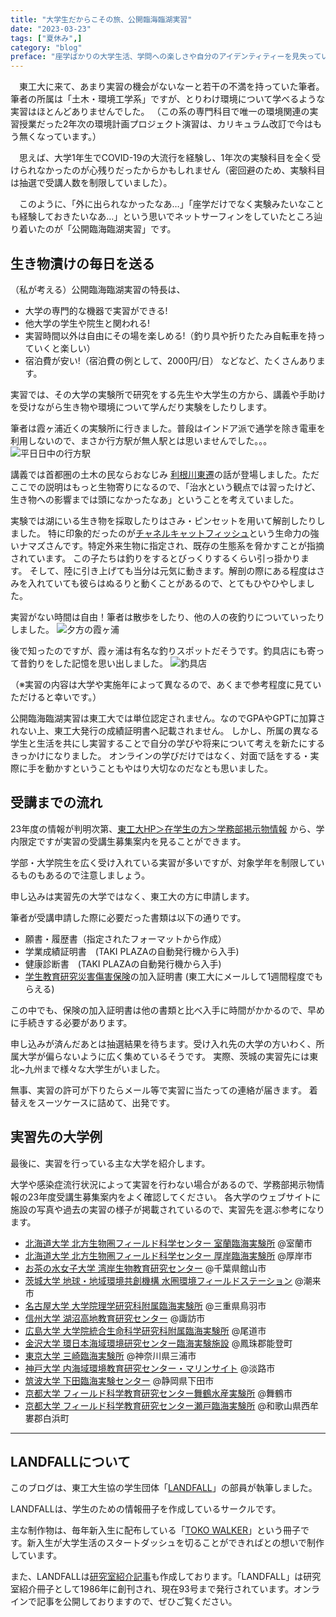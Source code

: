 ---
title: "大学生だからこその旅、公開臨海臨湖実習"
date: "2023-03-23"
tags: ["夏休み",]
category: "blog"
preface: "座学ばかりの大学生活、学問への楽しさや自分のアイデンティティーを見失っていませんか?"
---

　東工大に来て、あまり実習の機会がないなーと若干の不満を持っていた筆者。筆者の所属は「土木・環境工学系」ですが、とりわけ環境について学べるような実習はほとんどありませんでした。
 （この系の専門科目で唯一の環境関連の実習授業だった2年次の環境計画プロジェクト演習は、カリキュラム改訂で今はもう無くなっています。）

　思えば、大学1年生でCOVID-19の大流行を経験し、1年次の実験科目を全く受けられなかったのが心残りだったからかもしれません（密回避のため、実験科目は抽選で受講人数を制限していました）。

　このように、「外に出られなかったなあ…」「座学だけでなく実験みたいなことも経験しておきたいなあ…」という思いでネットサーフィンをしていたところ辿り着いたのが「公開臨海臨湖実習」です。

## 生き物漬けの毎日を送る

（私が考える）公開臨海臨湖実習の特長は、
- 大学の専門的な機器で実習ができる!
- 他大学の学生や院生と関われる!
- 実習時間以外は自由にその場を楽しめる!（釣り具や折りたたみ自転車を持っていくと楽しい）
- 宿泊費が安い!（宿泊費の例として、2000円/日）
などなど、たくさんあります。

実習では、その大学の実験所で研究をする先生や大学生の方から、講義や手助けを受けながら生き物や環境について学んだり実験をしたりします。

筆者は霞ヶ浦近くの実験所に行きました。普段はインドア派で通学を除き電車を利用しないので、まさか行方駅が無人駅とは思いませんでした。。。
![平日日中の行方駅](pic/station.jpg)

講義では首都圏の土木の民ならおなじみ [利根川東遷](https://www.ktr.mlit.go.jp/tonejo/tonejo00185.html)の話が登場しました。ただここでの説明はもっと生物寄りになるので、「治水という観点では習ったけど、生き物への影響までは頭になかったなあ」ということを考えていました。

実験では湖にいる生き物を採取したりはさみ・ピンセットを用いて解剖したりしました。
特に印象的だったのが[チャネルキャットフィッシュ](https://www.nies.go.jp/biodiversity/invasive/DB/detail/50120.html)という生命力の強いナマズさんです。特定外来生物に指定され、既存の生態系を脅かすことが指摘されています。
この子たちは釣りをするとびっくりするくらい引っ掛かります。
そして、陸に引き上げても当分は元気に動きます。解剖の際にある程度はさみを入れていても彼らはぬるりと動くことがあるので、とてもひやひやしました。

実習がない時間は自由！筆者は散歩をしたり、他の人の夜釣りについていったりしました。
![夕方の霞ヶ浦](pic/hukei.jpg)

後で知ったのですが、霞ヶ浦は有名な釣りスポットだそうです。釣具店にも寄って昔釣りをした記憶を思い出しました。
![釣具店](pic/store.jpg)

（※実習の内容は大学や実施年によって異なるので、あくまで参考程度に見ていただけると幸いです。）

公開臨海臨湖実習は東工大では単位認定されません。なのでGPAやGPTに加算されない上、東工大発行の成績証明書へ記載されません。
しかし、所属の異なる学生と生活を共にし実習することで自分の学びや将来について考えを新たにするきっかけになりました。
オンラインの学びだけではなく、対面で話をする・実際に手を動かすということもやはり大切なのだなとも思いました。


## 受講までの流れ

23年度の情報が判明次第、[東工大HP＞在学生の方＞学務部掲示物情報](https://www.titech.ac.jp/students/board) から、学内限定ですが実習の受講生募集案内を見ることができます。

学部・大学院生を広く受け入れている実習が多いですが、対象学年を制限しているものもあるので注意しましょう。

申し込みは実習先の大学ではなく、東工大の方に申請します。

筆者が受講申請した際に必要だった書類は以下の通りです。

- 願書・履歴書（指定されたフォーマットから作成）
- 学業成績証明書　(TAKI PLAZAの自動発行機から入手)
- 健康診断書　(TAKI PLAZAの自動発行機から入手)
- [学生教育研究災害傷害保険](https://www.titech.ac.jp/student-support/students/disaster/insurance)の加入証明書 (東工大にメールして1週間程度でもらえる)

この中でも、保険の加入証明書は他の書類と比べ入手に時間がかかるので、早めに手続きする必要があります。

申し込みが済んだあとは抽選結果を待ちます。受け入れ先の大学の方いわく、所属大学が偏らないように広く集めているそうです。
実際、茨城の実習先には東北~九州まで様々な大学生がいました。

無事、実習の許可が下りたらメール等で実習に当たっての連絡が届きます。
着替えをスーツケースに詰めて、出発です。


## 実習先の大学例

最後に、実習を行っている主な大学を紹介します。

大学や感染症流行状況によって実習を行わない場合があるので、学務部掲示物情報の23年度受講生募集案内をよく確認してください。
各大学のウェブサイトに施設の写真や過去の実習の様子が掲載されているので、実習先を選ぶ参考になります。

- [北海道大学 北方生物圏フィールド科学センター 室蘭臨海実験所](https://www.fsc.hokudai.ac.jp/muroran/) @室蘭市
- [北海道大学 北方生物圏フィールド科学センター 厚岸臨海実験所](https://www.fsc.hokudai.ac.jp/akkeshi/) @厚岸市
- [お茶の水女子大学 湾岸生物教育研究センター](https://www.cf.ocha.ac.jp/marine/index.html) @千葉県館山市
- [茨城大学 地球・地域環境共創機構 水圏環境フィールドステーション](http://www.cwes.ibaraki.ac.jp/) @潮来市
- [名古屋大学 大学院理学研究科附属臨海実験所](https://www.bio.nagoya-u.ac.jp/~SugashimaMBL/index.html) @三重県鳥羽市
- [信州大学 湖沼高地教育研究センター](https://www.shinshu-u.ac.jp/faculty/science/inlandwater/) @諏訪市
- [広島大学 大学院統合生命科学研究科附属臨海実験所](https://www.hiroshima-u.ac.jp/rinkai/course) @尾道市
- [金沢大学 環日本海域環境研究センター臨海実験施設](http://rinkai.w3.kanazawa-u.ac.jp/) @鳳珠郡能登町
- [東京大学 三崎臨海実験所](https://www.mmbs.s.u-tokyo.ac.jp/wp/) @神奈川県三浦市
- [神戸大学 内海域環境教育研究センター・マリンサイト](https://www.research.kobe-u.ac.jp/rcis-kurcis/kyoten2020/index.htm) @淡路市
- [筑波大学 下田臨海実験センター](https://www.shimoda.tsukuba.ac.jp/index.html) @静岡県下田市
- [京都大学 フィールド科学教育研究センター舞鶴水産実験所](https://www.maizuru.marine.kais.kyoto-u.ac.jp/jisshuu/jisshusei.html) @舞鶴市
- [京都大学 フィールド科学教育研究センター瀬戸臨海実験所](https://www.seto.kyoto-u.ac.jp/smbl/index.html) @和歌山県西牟婁郡白浜町


---
## LANDFALLについて

このブログは、東工大生協の学生団体「[LANDFALL](https://landfaller.com)」の部員が執筆しました。

LANDFALLは、学生のための情報冊子を作成しているサークルです。

主な制作物は、毎年新入生に配布している「[TOKO WALKER](https://landfaller.com/category/tokowalker/)」という冊子です。新入生が大学生活のスタートダッシュを切ることができればとの想いで制作しています。

また、LANDFALLは[研究室紹介記事](https://landfaller.com/magazines)も作成しております。「LANDFALL」は研究室紹介冊子として1986年に創刊され、現在93号まで発行されています。オンラインで記事を公開しておりますので、ぜひご覧ください。
